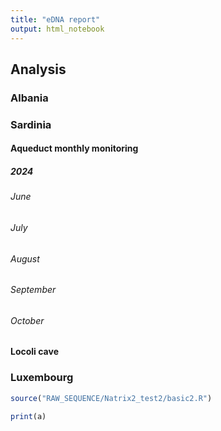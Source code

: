 ```yaml
---
title: "eDNA report"
output: html_notebook
---
```

## Analysis {.tabset .tabset-fade .tabset-pills}

### Albania

### Sardinia {.tabset .tabset-fade .tabset-pills}

#### Aqueduct monthly monitoring {.tabset .tabset-fade .tabset-pills}

##### 2024 {.tabset .tabset-fade .tabset-pills}

###### June 

###### July 

###### August

###### September

###### October

#### Locoli cave

### Luxembourg

```r
source("RAW_SEQUENCE/Natrix2_test2/basic2.R")
```

```r
print(a)
```


